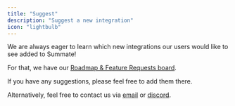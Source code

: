 ```yaml
---
title: "Suggest"
description: "Suggest a new integration"
icon: "lightbulb"
---
```


We are always eager to learn which new integrations our users would like to see added to Summate!

For that, we have our [Roadmap & Feature Requests board](https://summate.canny.io/feature-requests).

If you have any suggestions, please feel free to add them there.

Alternatively, feel free to contact us via [email](mailto:support@summate.io) or [discord](https://discord.gg/2jaMu2V6WZ).
